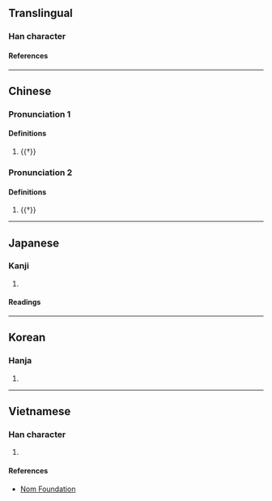 {{also|斆}}
{{character info/new}}
==Translingual==

===Han character===
{{Han char|rn=66|rad=攴|as=16|sn=20|four=|canj=HDYE|ids=⿰學攴}}

====References====
{{Han ref|kx=0476.230|dkj=13431|dj=0831.230|hdz=21480.080|uh=6585}}

----

==Chinese==
{{zh-forms|s=𢽾|alt=斆/敩}}

===Pronunciation 1===
{{zh-pron
|m=xiào
|c=haau6
|mc=y
|oc=y
|cat=v
}}

====Definitions====
{{zh-hanzi}}

# {{†}} {{zh-original|教|tr=jiào|to [[teach]]; to [[instruct]]}}

===Pronunciation 2===
{{zh-pron
|m=xué
|c=hok6
|cat=v
}}

====Definitions====
{{zh-hanzi}}

# {{†}} {{zh-original|學|to [[learn]]; to [[imitate]]}}

----

==Japanese==

===Kanji===
{{ja-kanji|grade=|rs=攴16}}

# {{defn|lang=ja|sort=攴16}}

====Readings====
{{ja-readings
|on=こう, ぎょう, かく, がく
|kun=おしえる
}}

----

==Korean==

===Hanja===
{{ko-hanja|효}}

# {{defn|lang=ko|sort=攴16}}

----

==Vietnamese==

===Han character===
{{vi-readings|rs=攴16|reading=hiệu}}

# {{defn|lang=vi|sort=攴16}}

====References====
* [http://nomfoundation.org/common/nom_details.php?codepoint=6585 Nom Foundation]